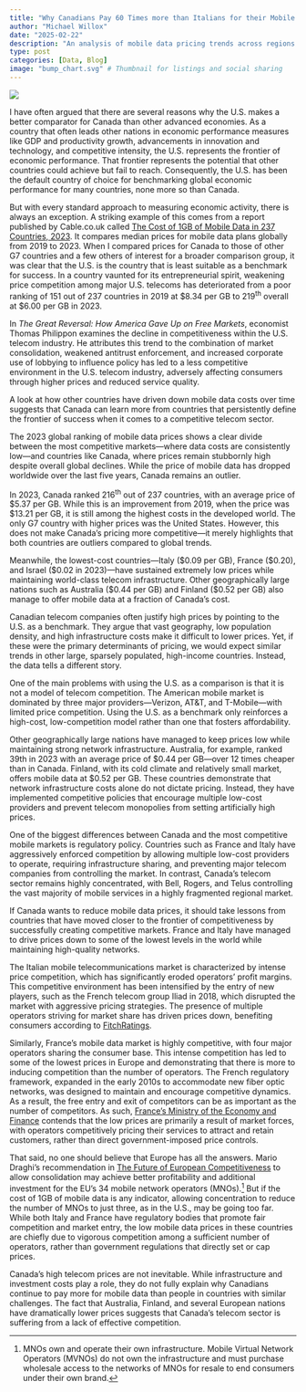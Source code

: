 ```yaml
---
title: "Why Canadians Pay 60 Times more than Italians for their Mobile Data and the Shifting Frontiers of Global Telecom Competitiveness"
author: "Michael Willox"
date: "2025-02-22"
description: "An analysis of mobile data pricing trends across regions."
type: post
categories: [Data, Blog]
image: "bump_chart.svg" # Thumbnail for listings and social sharing
---
```


![](bump_chart.svg)

I have often argued that there are several reasons why the U.S. makes a better comparator for Canada than other advanced economies. As a country that often leads other nations in economic performance measures like GDP and productivity growth, advancements in innovation and technology, and competitive intensity, the U.S. represents the frontier of economic performance. That frontier represents the potential that other countries could achieve but fail to reach. Consequently, the U.S. has been the default country of choice for benchmarking global economic performance for many countries, none more so than Canada.

But with every standard approach to measuring economic activity, there is always an exception. A striking example of this comes from a report published by Cable.co.uk called [The Cost of 1GB of Mobile Data in 237 Countries, 2023](https://bestbroadbanddeals.co.uk/mobiles/worldwide-data-pricing/). It compares median prices for mobile data plans globally from 2019 to 2023. When I compared prices for Canada to those of other G7 countries and a few others of interest for a broader comparison group, it was clear that the U.S. is the country that is least suitable as a benchmark for success. In a country vaunted for its entrepreneurial spirit, weakening price competition among major U.S. telecoms has deteriorated from a poor ranking of 151 out of 237 countries in 2019 at \$8.34 per GB to 219^th^ overall at \$6.00 per GB in 2023.

In *The Great Reversal: How America Gave Up on Free Markets*, economist Thomas Philippon examines the decline in competitiveness within the U.S. telecom industry. He attributes this trend to the combination of market consolidation, weakened antitrust enforcement, and increased corporate use of lobbying to influence policy has led to a less competitive environment in the U.S. telecom industry, adversely affecting consumers through higher prices and reduced service quality.

A look at how other countries have driven down mobile data costs over time suggests that Canada can learn more from countries that persistently define the frontier of success when it comes to a competitive telecom sector.

The 2023 global ranking of mobile data prices shows a clear divide between the most competitive markets—where data costs are consistently low—and countries like Canada, where prices remain stubbornly high despite overall global declines. While the price of mobile data has dropped worldwide over the last five years, Canada remains an outlier.

In 2023, Canada ranked 216^th^ out of 237 countries, with an average price of \$5.37 per GB. While this is an improvement from 2019, when the price was \$13.21 per GB, it is still among the highest costs in the developed world. The only G7 country with higher prices was the United States. However, this does not make Canada’s pricing more competitive—it merely highlights that both countries are outliers compared to global trends.

Meanwhile, the lowest-cost countries—Italy (\$0.09 per GB), France (\$0.20), and Israel (\$0.02 in 2023)—have sustained extremely low prices while maintaining world-class telecom infrastructure. Other geographically large nations such as Australia (\$0.44 per GB) and Finland (\$0.52 per GB) also manage to offer mobile data at a fraction of Canada’s cost.

Canadian telecom companies often justify high prices by pointing to the U.S. as a benchmark. They argue that vast geography, low population density, and high infrastructure costs make it difficult to lower prices. Yet, if these were the primary determinants of pricing, we would expect similar trends in other large, sparsely populated, high-income countries. Instead, the data tells a different story.

One of the main problems with using the U.S. as a comparison is that it is not a model of telecom competition. The American mobile market is dominated by three major providers—Verizon, AT&T, and T-Mobile—with limited price competition. Using the U.S. as a benchmark only reinforces a high-cost, low-competition model rather than one that fosters affordability.

Other geographically large nations have managed to keep prices low while maintaining strong network infrastructure. Australia, for example, ranked 39th in 2023 with an average price of \$0.44 per GB—over 12 times cheaper than in Canada. Finland, with its cold climate and relatively small market, offers mobile data at \$0.52 per GB. These countries demonstrate that network infrastructure costs alone do not dictate pricing. Instead, they have implemented competitive policies that encourage multiple low-cost providers and prevent telecom monopolies from setting artificially high prices.

One of the biggest differences between Canada and the most competitive mobile markets is regulatory policy. Countries such as France and Italy have aggressively enforced competition by allowing multiple low-cost providers to operate, requiring infrastructure sharing, and preventing major telecom companies from controlling the market. In contrast, Canada’s telecom sector remains highly concentrated, with Bell, Rogers, and Telus controlling the vast majority of mobile services in a highly fragmented regional market.

If Canada wants to reduce mobile data prices, it should take lessons from countries that have moved closer to the frontier of competitiveness by successfully creating competitive markets. France and Italy have managed to drive prices down to some of the lowest levels in the world while maintaining high-quality networks.

The Italian mobile telecommunications market is characterized by intense price competition, which has significantly eroded operators' profit margins. This competitive environment has been intensified by the entry of new players, such as the French telecom group Iliad in 2018, which disrupted the market with aggressive pricing strategies. The presence of multiple operators striving for market share has driven prices down, benefiting consumers according to [FitchRatings](https://www.fitchratings.com/research/corporate-finance/iliad-entry-intensifies-competition-in-italian-mobile-08-08-2018).

Similarly, France's mobile data market is highly competitive, with four major operators sharing the consumer base. This intense competition has led to some of the lowest prices in Europe and demonstrating that there is more to inducing competition than the number of operators. The French regulatory framework, expanded in the early 2010s to accommodate new fiber optic networks, was designed to maintain and encourage competitive dynamics. As a result, the free entry and exit of competitors can be as important as the number of competitors. As such, [France’s Ministry of the Economy and Finance](https://www.tresor.economie.gouv.fr/Articles/e7473e7a-5abc-4fc8-899c-1621d9b72d1d/files/29a63c9c-4e41-455a-ba41-942d2b096156) contends that the low prices are primarily a result of market forces, with operators competitively pricing their services to attract and retain customers, rather than direct government-imposed price controls.

That said, no one should believe that Europe has all the answers. Mario Draghi's recommendation in [The Future of European Competitiveness](https://commission.europa.eu/topics/eu-competitiveness/draghi-report_en) to allow consolidation may achieve better profitability and additional investment for the EU's 34 mobile network operators (MNOs).[^1] But if the cost of 1GB of mobile data is any indicator, allowing concentration to reduce the number of MNOs to just three, as in the U.S., may be going too far. While both Italy and France have regulatory bodies that promote fair competition and market entry, the low mobile data prices in these countries are chiefly due to vigorous competition among a sufficient number of operators, rather than government regulations that directly set or cap prices.

[^1]: MNOs own and operate their own infrastructure. Mobile Virtual Network Operators (MVNOs) do not own the infrastructure and must purchase wholesale access to the networks of MNOs for resale to end consumers under their own brand.

Canada’s high telecom prices are not inevitable. While infrastructure and investment costs play a role, they do not fully explain why Canadians continue to pay more for mobile data than people in countries with similar challenges. The fact that Australia, Finland, and several European nations have dramatically lower prices suggests that Canada’s telecom sector is suffering from a lack of effective competition.
